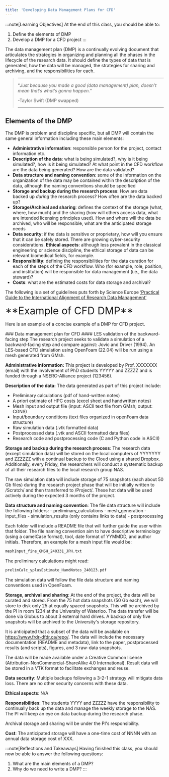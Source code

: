 ```yaml
---
title: 'Developing Data Management Plans for CFD'
---
```



:::note[Learning Objectives]
At the end of this class, you should be able to:

1. Define the elements of DMP
2. Develop a DMP for a CFD project 
:::
<CustomAside icon="pen" title="Time to complete: 60 min" colour="green"></CustomAside>



The data management plan (DMP) is a continually evolving document that articulates the strategies in organizing and planning all the phases in the lifecycle of the research data. It should define the types of data that is generated, how the data will be managed, the strategies for sharing and archiving, and the responsibilities for each. 


> ---
>
> “*Just because you made a good (data management) plan, doesn’t mean that’s what’s gonna happen.*”
>
>  -Taylor Swift (DMP swapped)
>
> ---

## Elements of the DMP
The DMP is problem and discipline specific, but all DMP will contain the same general information including these main elements:
- **Administrative information**: responsible person for the project, contact information etc.
- **Description of the data**: what is being simulated?, why is it being simulated?, how is it being simulated? At what point in the CFD workflow are the data being generated? How are the data validated?
- **Data structure and naming convention**: some of the information on the organization of the data may be contained within the description of the data, although the naming conventions should be specified
- **Storage and backup during the research process**: How are data backed up *during* the research process? How often are the data backed up?
- **Storage/Archival and sharing**: defines the context of the storage (what, where, how much) and the sharing (how will others access data, what are intended licensing principles used). How and where will the data be archived, who will be responsible, what are the anticipated storage needs
- **Data security**: if the data is sensitive or proprietary, how will you ensure that it can be safely stored. There are growing cyber-security considerations.
 **Ethical aspects**: although less prevalent in the classical engineering or science discipline, the ethical storage of data can be relevant biomedical fields, for example.
- **Responsibility**: defining the responsibilities for the data curation for each of the steps of the CFD workflow.  Who (for example, role, position, and institution) will be responsible for data management (i.e., the data steward)?
- **Costs**: what are the estimated costs for data storage and archival?





The following is a set of guidelines puts forth by Science Europe [‘Practical Guide to the International Alignment of Research Data Management’](https://scienceeurope.org/media/4brkxxe5/se_rdm_practical_guide_extended_final.pdf)




<Box iconName='exercise'>
  <font size="+3">**Example of CFD DMP**</font>
  
Here is an example of a concise example of a DMP for CFD project.

<Box color='bw' >
### Data management plan for CFD
#### LES validation of the backward-facing step 
The research project seeks to validate a simulation of a backward-facing step and compare against:  Jovic and Driver (1994). An LES-based CFD simulation using OpenFoam (22.04) will be run using a mesh generated from GMsh.

**Administrative information:** This project is developed by Prof. XXXXXXX (email) with the involvement of PhD students YYYYY and ZZZZZ and is funded through a NSERC-Alliance project (123456).

**Description of the data:** The data generated as part of this project include:
- Preliminary calculations (pdf of hand-written notes)
- A priori estimate of HPC costs (excel sheet and handwritten notes)
- Mesh input and output file (input: ASCII text file from GMsh; output: CGNS) 
- Input/boundary conditions (text files organized in openFoam data structure)
- Raw simulation data (.vtk formatted data)
- Postprocessed data (.vtk and ASCII formatted data files)
- Research code and postprocessing code (C and Python code in ASCII)

**Storage and backup during the research process**:
The research data (except simulation data) will be stored on the local computers of YYYYYYY and ZZZZZZ with a continual backup to the Cloud using a shared Dropbox. Additionally, every Friday, the researchers will conduct a systematic backup of all their research files to the local research group NAS.

The raw simulation data will include storage of 75 snapshots (each about 50 Gb files) during the research project phase that will be initially written to /Scratch/ and then transferred to /Project/. These hot data will be used actively during the expected 3 months of the project.

**Data structure and naming convention**:
The file data structure will include the following folders:
    - preliminary_calculations
    - mesh_generation
    - input_files
    - simulation_results (only contains links to data)
    - postprocessing

Each folder will include a README file that will further guide the user within that folder. The file naming convention aim to have descriptive terminology (using a camelCase format), tool, date format of YYMMDD, and author initials. Therefore, an example for a mesh input file would be:
```python 
meshInput_fine_GMSH_240331_JPH.txt
```
The preliminary calculations might read:
```python 
prelimCalc_yplusEstimate_HandNotes_240123.pdf 
```
The simulation data will follow the file data structure and naming conventions used in OpenFoam.


**Storage, archival and sharing**:
At the end of the project, the data will be curated and stored. From the 75 hot data snapshots (50 Gb each), we will store to disk only 25 at equally spaced snapshots. This will be archived by the PI in room 1234 at the University of Waterloo. The data transfer will be done via Globus to about 3 external hard drives. A backup of only five snapshots will be archived to the University's storage repository.

It is anticipated that a subset of the data will be available on https://www.frdr-dfdr.ca/repo/. The data will include the necessary documentation (README and metadata), link to the paper, postprocessed results (and scripts), figures, and 3 raw-data snapshots. 

The data will be made available under a Creative Common license (Attribution-NonCommercial-ShareAlike 4.0 International). Result data will be stored in a VTK format to facilitate exchanges and reuse.

**Data security**: Multiple backups following a 3-2-1 strategy will mitigate data loss. There are no other security concerns with these data.

**Ethical aspects**: N/A

**Responsibilities**: The students YYYY and ZZZZZ have the responsibility to continually back up the data and manage the weekly storage to the NAS. The PI will keep an eye on data backup during the research phase. 

Archival storage and sharing will be under the PI's responsibility. 

**Cost**: The anticipated storage will have a one-time cost of NNNN with an annual data storage cost of XXX.

</Box>
</Box>


    
:::note[Reflections and Takeaways]
Having finished this class, you should now be able to answer the following questions:
1. What are the main elements of a DMP?
2. Why do we need to write a DMP?
:::

